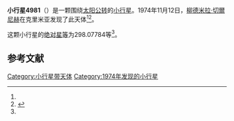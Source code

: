 {{Infobox planet
| bgcolour = #FFFFC0
| name = 4981 Sinyavskaya
| symbol = 
| image = 
| caption = 
| discovery = yes
| discovery_ref = 
| discoverer = [[柳德米拉·切爾尼赫|柳德米拉·切爾尼赫]]
| discovery_site = [[克里米亚|克里米亚]] 
| discovered = 1974年11月12日
| designations = yes
| mp_name = 
| named_after = 
| alt_names = 1974 VS/ 1942 CL / 1977 HC1 / 1978 SA / 1979 VN2 / 1979 YM1 / 1987 KL4
| mp_category = [[主带小行星|主带小行星]]
| orbit_ref = <ref name="a">[http://ssd.jpl.nasa.gov/sbdb.cgi?sstr=4981 4981 Sinyavskaya] {{Wayback|url=http://ssd.jpl.nasa.gov/sbdb.cgi?sstr=4981 |date=20201124011410 }}，小行星數據庫瀏覽器（JPL Small-Body Database Browser）－[[美国国家航空航天局|美国国家航空航天局]]喷气推进实验室</ref>
| epoch = 2456400.5 (2013年4月18日更新)
| aphelion = {{convert|3.0951706|AU|km|3|abbr=on|lk=out}}
| perihelion = {{convert|2.6529408|AU|km|3|abbr=on}}
| semimajor = {{convert|2.8740557|AU|km|3|abbr=on}}
| eccentricity = 0.0769348
| period = 1779.677067 [[日|日]]<br />4.87[[儒略年|儒略年]]
| avg_speed = 
| inclination = 2.70516
| asc_node = 50.23345
| mean_anomaly = 
| arg_peri = 298.07784
| satellites = 
| physical_characteristics = yes
| dimensions = 
| mass = 
| density = 
| surface_grav = 
| escape_velocity = 
| sidereal_day = 
| axial_tilt = 
| pole_ecliptic_lat = 
| pole_ecliptic_lon = 
| albedo = 
| temperatures= 
| temp_name1 = 
| mean_temp_1 = 
| max_temp_1 = 
| temp_name2 = 
| max_temp_2 = 
| spectral_type = 
| abs_magnitude = 298.07784
}}

'''小行星4981'''（{{lang-en|4981 Sinyavskaya}}）是一颗围绕[[太阳|太阳]][[公转|公转]]的[[小行星|小行星]]。1974年11月12日，[[柳德米拉·切爾尼赫|柳德米拉·切爾尼赫]]在克里米亚发现了此天体<ref name="a" /><ref>{{cite news|title=小行星列表|url=http://cfa-www.harvard.edu/iau/lists/NumberedMPs.txt|accessdate=2013-07-08|newspaper=哈佛大学|archive-date=2008-05-17|archive-url=https://web.archive.org/web/20080517010638/http://cfa-www.harvard.edu/iau/lists/NumberedMPs.txt|dead-url=no}}</ref>。

这颗小行星的[[绝对星等|绝对星等]]为298.07784等<ref name="a" />。

==参考文献==
{{reflist}}
{{Minor Planet Number|[[小行星4980|小行星4980]]|[[小行星4982|小行星4982]]}}

{{小天体}}

[[Category:小行星带天体|Category:小行星带天体]]
[[Category:1974年发现的小行星|Category:1974年发现的小行星]]

{{asteroid-stub}}